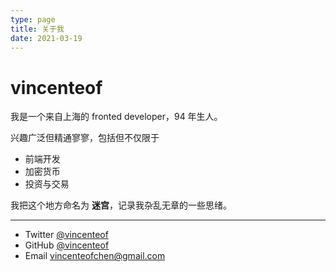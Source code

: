 ```yaml
---
type: page
title: 关于我
date: 2021-03-19
---
```


# vincenteof

我是一个来自上海的 fronted developer，94 年生人。

兴趣广泛但精通寥寥，包括但不仅限于

- 前端开发
- 加密货币
- 投资与交易

我把这个地方命名为 **迷宫**，记录我杂乱无章的一些思绪。

---

- Twitter [@vincenteof](https://twitter.com/vincenteof)
- GitHub [@vincenteof](https://github.com/vincenteof)
- Email vincenteofchen@gmail.com
